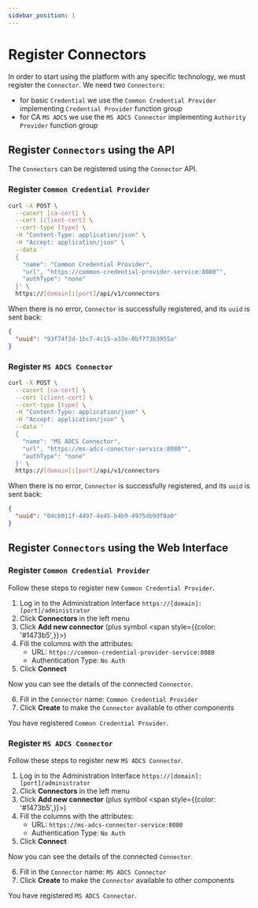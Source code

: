 ```yaml
---
sidebar_position: 1
---
```


# Register Connectors


In order to start using the platform with any specific technology, we must register the `Connector`.
We need two `Connectors`:
- for basic `Credential` we use the `Common Credential Provider` implementing `Credential Provider` function group
- for CA `MS ADCS` we use the `MS ADCS Connector` implementing `Authority Provider` function group

## Register `Connectors` using the API

The `Connectors` can be registered using the `Connector` API.

### Register `Common Credential Provider`

```bash
curl -X POST \
  --cacert [ca-cert] \
  --cert [client-cert] \
  --cert-type [type] \
  -H "Content-Type: application/json" \
  -H "Accept: application/json" \
  --data '
  {
    "name": "Common Credential Provider",
    "url", "https://common-credential-provider-service:8080"",
    "authType": "none"
  }' \
  https://[domain]:[port]/api/v1/connectors
```

When there is no error, `Connector` is successfully registered, and its `uuid` is sent back:
```json
{
  "uuid": "93f74f2d-1bc7-4c15-a33e-0bf773b3955a"
}
```

### Register `MS ADCS Connector`

```bash
curl -X POST \
  --cacert [ca-cert] \
  --cert [client-cert] \
  --cert-type [type] \
  -H "Content-Type: application/json" \
  -H "Accept: application/json" \
  --data '
  {
    "name": "MS ADCS Connector",
    "url", "https://ms-adcs-conector-service:8080"",
    "authType": "none"
  }' \
  https://[domain]:[port]/api/v1/connectors
```

When there is no error, `Connector` is successfully registered, and its `uuid` is sent back:
```json
{
  "uuid": "04cb011f-4497-4e45-b4b9-4975db9df0a0"
}
```

## Register `Connectors` using the Web Interface

### Register `Common Credential Provider`

Follow these steps to register new `Common Credential Provider`.

1. Log in to the Administration Interface `https://[domain]:[port]/administrator`
2. Click **Connectors** in the left menu
3. Click **Add new connector** (plus symbol <span style={{color: '#1473b5',}}><FontAwesomeIcon icon={faPlus} /></span>)
4. Fill the columns with the attributes:
   - URL: `https://common-credential-provider-service:8080`
   - Authentication Type: `No Auth`
5. Click **Connect**

Now you can see the details of the connected `Connector`.

6. Fill in the `Connector` name: `Common Credential Provider`
7. Click **Create** to make the `Connector` available to other components

You have registered `Common Credential Provider`.

### Register `MS ADCS Connector`

Follow these steps to register new `MS ADCS Connector`. 

1. Log in to the Administration Interface `https://[domain]:[port]/administrator`
2. Click **Connectors** in the left menu
3. Click **Add new connector** (plus symbol <span style={{color: '#1473b5',}}><FontAwesomeIcon icon={faPlus} /></span>)
4. Fill the columns with the attributes:
    - URL: `https://ms-adcs-connector-service:8080`
    - Authentication Type: `No Auth`
5. Click **Connect**  

Now you can see the details of the connected `Connector`. 

6. Fill in the `Connector` name: `MS ADCS Connector`
7. Click **Create** to make the `Connector` available to other components

You have registered `MS ADCS Connector`. 
